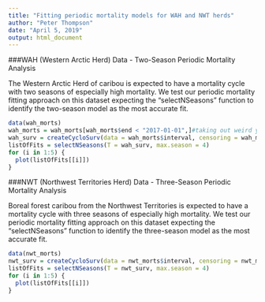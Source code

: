 ```yaml
---
title: "Fitting periodic mortality models for WAH and NWT herds"
author: "Peter Thompson"
date: "April 5, 2019"
output: html_document
---
```


###WAH (Western Arctic Herd) Data - Two-Season Periodic Mortality Analysis

The Western Arctic Herd of caribou is expected to have a mortality cycle with two seasons of especially high mortality. We test our periodic mortality fitting approach on this dataset expecting the "selectNSeasons" function to identify the two-season model as the most accurate fit.

```r
data(wah_morts)
wah_morts = wah_morts[wah_morts$end < "2017-01-01",]#taking out weird years of 2017 and 2018
wah_surv = createCycloSurv(data = wah_morts$interval, censoring = wah_morts$Fate == "DEAD", period = 365)
listOfFits = selectNSeasons(T = wah_surv, max.season = 4)
for (i in 1:5) {
  plot(listOfFits[[i]])
}
```

###NWT (Northwest Territories Herd) Data - Three-Season Periodic Mortality Analysis

Boreal forest caribou from the Northwest Territories is expected to have a mortality cycle with three seasons of especially high mortality. We test our periodic mortality fitting approach on this dataset expecting the "selectNSeasons" function to identify the three-season model as the most accurate fit.

```r
data(nwt_morts)
nwt_surv = createCycloSurv(data = nwt_morts$interval, censoring = nwt_morts$Fate == "DEAD", period = 365)
listOfFits = selectNSeasons(T = nwt_surv, max.season = 4)
for (i in 1:5) {
  plot(listOfFits[[i]])
}
```